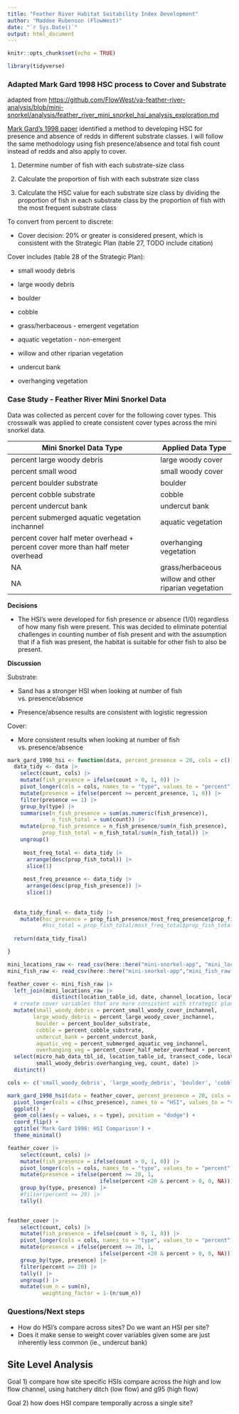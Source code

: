 ```yaml
---
title: "Feather River Habitat Suitability Index Development"
author: "Maddee Rubenson (FlowWest)"
date: "`r Sys.Date()`"
output: html_document
---
```


```r
knitr::opts_chunk$set(echo = TRUE)

library(tidyverse)
```

### Adapted Mark Gard 1998 HSC process to Cover and Substrate

adapted from <https://github.com/FlowWest/va-feather-river-analysis/blob/mini-snorkel/analysis/feather_river_mini_snorkel_hsi_analysis_exploration.md>

[Mark Gard’s 1998 paper](https://personales.upv.es/fmcapel/data/Technique%20for%20Adjusting%20Spawning%20Depth%20Habitat%20Utilization%20Curves%20for%20Availability.pdf) identified a method to developing HSC for presence and absence of redds in different substrate classes. I will follow the same methodology using fish presence/absence and total fish count instead of redds and also apply to cover.

1.  Determine number of fish with each substrate-size class

2.  Calculate the proportion of fish with each substrate size class

3.  Calculate the HSC value for each substrate size class by dividing the proportion of fish in each substrate class by the proportion of fish with the most frequent substrate class

To convert from percent to discrete:

-   Cover decision: 20% or greater is considered present, which is consistent with the Strategic Plan (table 27, TODO include citation)

Cover includes (table 28 of the Strategic Plan):

-   small woody debris

-   large woody debris

-   boulder

-   cobble

-   grass/herbaceous - emergent vegetation

-   aquatic vegetation - non-emergent

-   willow and other riparian vegetation

-   undercut bank

-   overhanging vegetation

### Case Study - Feather River Mini Snorkel Data

Data was collected as percent cover for the following cover types. This crosswalk was applied to create consistent cover types across the mini snorkel data.

| Mini Snorkel Data Type                                                          | Applied Data Type                    |
|------------------------------------------------|------------------------|
| percent large woody debris                                                      | large woody cover                    |
| percent small wood                                                              | small woody cover                    |
| percent boulder substrate                                                       | boulder                              |
| percent cobble substrate                                                        | cobble                               |
| percent undercut bank                                                           | undercut bank                        |
| percent submerged aquatic vegetation inchannel                                  | aquatic vegetation                   |
| percent cover half meter overhead + percent cover more than half meter overhead | overhanging vegetation               |
| NA                                                                              | grass/herbaceous                     |
| NA                                                                              | willow and other riparian vegetation |

**Decisions**

-   The HSI's were developed for fish presence or absence (1/0) regardless of how many fish were present. This was decided to eliminate potential challenges in counting number of fish present and with the assumption that if a fish was present, the habitat is suitable for other fish to also be present.

**Discussion**

Substrate:

-   Sand has a stronger HSI when looking at number of fish vs. presence/absence

-   Presence/absence results are consistent with logistic regression

Cover:

-   More consistent results when looking at number of fish vs. presence/absence

```r

mark_gard_1998_hsi <- function(data, percent_presence = 20, cols = c()) {
  data_tidy <- data |> 
    select(count, cols) |> 
    mutate(fish_presence = ifelse(count > 0, 1, 0)) |> 
    pivot_longer(cols = cols, names_to = "type", values_to = "percent") |> 
    mutate(presence = ifelse(percent >= percent_presence, 1, 0)) |> 
    filter(presence == 1) |> 
    group_by(type) |>
    summarise(n_fish_presence = sum(as.numeric(fish_presence)),
              n_fish_total = sum(count)) |> 
    mutate(prop_fish_presence = n_fish_presence/sum(n_fish_presence),
           prop_fish_total = n_fish_total/sum(n_fish_total)) |> 
    ungroup()
  
     most_freq_total <- data_tidy |> 
      arrange(desc(prop_fish_total)) |> 
      slice(1) 
 
     most_freq_presence <- data_tidy |> 
      arrange(desc(prop_fish_presence)) |> 
      slice(1) 
  
  
  data_tidy_final <- data_tidy |> 
    mutate(hsc_presence = prop_fish_presence/most_freq_presence$prop_fish_presence)
           #hsc_total = prop_fish_total/most_freq_total$prop_fish_total)
  
  return(data_tidy_final)

}

```

```r

mini_locations_raw <- read_csv(here::here("mini-snorkel-app", "mini_locations_raw.csv"))
mini_fish_raw <- read_csv(here::here("mini-snorkel-app","mini_fish_raw.csv"))

feather_cover <- mini_fish_raw |> 
  left_join(mini_locations_raw |> 
              distinct(location_table_id, date, channel_location, location)) |> 
  # create cover variables that are more consistent with strategic plan categories
  mutate(small_woody_debris = percent_small_woody_cover_inchannel,
        large_woody_debris = percent_large_woody_cover_inchannel,
         boulder = percent_boulder_substrate,
         cobble = percent_cobble_substrate, 
         undercut_bank = percent_undercut_bank, 
         aquatic_veg = percent_submerged_aquatic_veg_inchannel, 
         overhanging_veg = percent_cover_half_meter_overhead + percent_cover_more_than_half_meter_overhead) |> 
  select(micro_hab_data_tbl_id, location_table_id, transect_code, location,
         small_woody_debris:overhanging_veg, count, date) |>
  distinct() 
```

```r
cols <- c('small_woody_debris', 'large_woody_debris', 'boulder', 'cobble', 'undercut_bank', 'aquatic_veg', 'overhanging_veg')

mark_gard_1998_hsi(data = feather_cover, percent_presence = 20, cols = cols) |> 
  pivot_longer(cols = c(hsc_presence), names_to = "HSI", values_to = "values") |> 
  ggplot() + 
  geom_col(aes(y = values, x = type), position = "dodge") +
  coord_flip() +
  ggtitle('Mark Gard 1998: HSI Comparison') + 
  theme_minimal()


```

```r

feather_cover |> 
    select(count, cols) |> 
    mutate(fish_presence = ifelse(count > 0, 1, 0)) |> 
    pivot_longer(cols = cols, names_to = "type", values_to = "percent") |> 
    mutate(presence = ifelse(percent >= 20, 1, 
                             ifelse(percent <20 & percent > 0, 0, NA))) |> 
    group_by(type, presence) |> 
    #filter(percent >= 20) |> 
    tally()
    
```

```r

feather_cover |> 
    select(count, cols) |> 
    mutate(fish_presence = ifelse(count > 0, 1, 0)) |> 
    pivot_longer(cols = cols, names_to = "type", values_to = "percent") |> 
    mutate(presence = ifelse(percent >= 20, 1, 
                             ifelse(percent <20 & percent > 0, 0, NA))) |> 
    group_by(type, presence) |> 
    filter(percent >= 20) |> 
    tally() |> 
    ungroup() |> 
    mutate(sum_n = sum(n),
           weighting_factor = 1-(n/sum_n))

```

### Questions/Next steps

-   How do HSI's compare across sites? Do we want an HSI per site?
-   Does it make sense to weight cover variables given some are just inherently less common (ie., undercut bank)

## Site Level Analysis 

Goal 1) compare how site specific HSIs compare across the high and low flow channel, using hatchery ditch (low flow) and g95 (high flow)

Goal 2) how does HSI compare temporally across a single site?

```r



```
